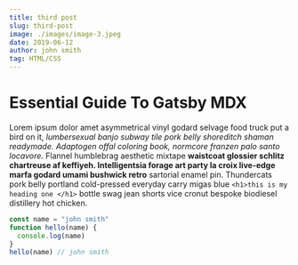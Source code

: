 ```yaml
---
title: third post
slug: third-post
image: ./images/image-3.jpeg
date: 2019-06-12
author: john smith
tag: HTML/CSS
---
```


# Essential Guide To Gatsby MDX

Lorem ipsum dolor amet asymmetrical vinyl godard selvage food truck put a bird on it, _lumbersexual banjo subway tile pork belly shoreditch shaman readymade. Adaptogen offal coloring book, normcore franzen palo santo locavore._ Flannel humblebrag aesthetic mixtape **waistcoat glossier schlitz chartreuse af keffiyeh. Intelligentsia forage art party la croix live-edge marfa godard umami bushwick retro** sartorial enamel pin.
Thundercats pork belly portland cold-pressed everyday carry migas blue
`<h1>this is my heading one </h1>`
bottle swag jean shorts vice cronut bespoke biodiesel distillery hot chicken.


<div className="code">

```javascript
const name = "john smith"
function hello(name) {
  console.log(name)
}
hello(name) // john smith
```

</div>
